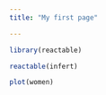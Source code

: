 ```yaml
---
title: "My first page"

---
```


```r
library(reactable)
```

```r
reactable(infert)
```



```r

plot(women)
```

